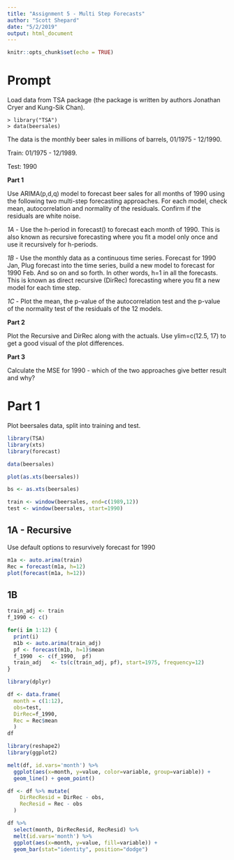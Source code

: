```yaml
---
title: "Assignment 5 - Multi Step Forecasts"
author: "Scott Shepard"
date: "5/2/2019"
output: html_document
---
```


```r
knitr::opts_chunk$set(echo = TRUE)
```

# Prompt

Load data from TSA package (the package is written by authors Jonathan Cryer and Kung-Sik Chan).
```
> library("TSA")
> data(beersales)
```
The data is the monthly beer sales in millions of barrels, 01/1975 - 12/1990.

Train: 01/1975 - 12/1989.

Test: 1990

**Part 1**

Use ARIMA(p,d,q) model to forecast beer sales for all months of 1990 using the following two multi-step forecasting approaches. For each model, check mean, autocorrelation and normality of the residuals. Confirm if the residuals are white noise.

*1A* - Use the h-period in forecast() to forecast each month of 1990. This is also known as recursive forecasting where you fit a model only once and use it recursively for h-periods.

*1B* - Use the monthly data as a continuous time series. Forecast for 1990 Jan, Plug forecast into the time series, build a new model to forecast for 1990 Feb. And so on and so forth. In other words, h=1 in all the forecasts. This is known as direct recursive (DirRec) forecasting where you fit a new model for each time step.

*1C* - Plot the mean, the p-value of the autocorrelation test and the p-value of the normality test of the residuals of the 12 models.

**Part 2**

Plot the Recursive and DirRec along with the actuals. Use ylim=c(12.5, 17) to get a good visual of the plot differences.

**Part 3**

Calculate the MSE for 1990 - which of the two approaches give better result and why?

# Part 1

Plot beersales data, split into training and test.

```r
library(TSA)
library(xts)
library(forecast)

data(beersales)

plot(as.xts(beersales))
```


```r
bs <- as.xts(beersales)

train <- window(beersales, end=c(1989,12))
test <- window(beersales, start=1990)
```


## 1A - Recursive

Use default options to resurvively forecast for 1990

```r
m1a <- auto.arima(train)
Rec = forecast(m1a, h=12)
plot(forecast(m1a, h=12))
```

## 1B

```r
train_adj <- train
f_1990 <- c()

for(i in 1:12) {
  print(i)
  m1b <- auto.arima(train_adj)
  pf <- forecast(m1b, h=1)$mean
  f_1990  <- c(f_1990,  pf)
  train_adj   <- ts(c(train_adj, pf), start=1975, frequency=12)
}
```

```r
library(dplyr)

df <- data.frame(
  month = c(1:12), 
  obs=test, 
  DirRec=f_1990, 
  Rec = Rec$mean
  )
df
```


```r
library(reshape2)
library(ggplot2)

melt(df, id.vars='month') %>% 
  ggplot(aes(x=month, y=value, color=variable, group=variable)) + 
  geom_line() + geom_point()
```


```r
df <- df %>% mutate(
    DirRecResid = DirRec - obs,
    RecResid = Rec - obs
  )

df %>% 
  select(month, DirRecResid, RecResid) %>%
  melt(id.vars='month') %>%
  ggplot(aes(x=month, y=value, fill=variable)) +
  geom_bar(stat="identity", position="dodge")
```


```r

```


```r

```


```r

```


```r

```


```r

```


```r

```


```r

```


```r

```


```r

```


```r

```


```r

```


```r

```


```r

```


